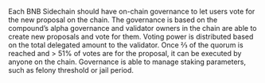Each BNB Sidechain should have on-chain governance to let users vote for the new proposal on the chain. 
The governance is based on the compound’s alpha governance and validator owners in the chain are able to create new proposals and vote for them. 
Voting power is distributed based on the total delegated amount to the validator. 
Once ⅔ of the quorum is reached and > 51% of votes are for the proposal, it can be executed by anyone on the chain. 
Governance is able to manage staking parameters, such as felony threshold or jail period.